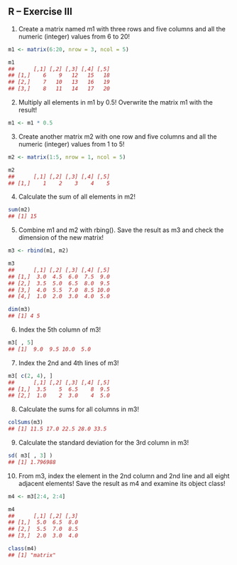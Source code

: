 ::: {#main .site-main role="main"}
::: entry-header
# R -- Exercise III {#r-exercise-iii .entry-title}
:::

::: entry-content
1) Create a matrix named [m1]{.crayon-inline} with three rows and five columns and all the numeric (integer) values from 6 to 20!

``` r
m1 <- matrix(6:20, nrow = 3, ncol = 5)

m1
##      [,1] [,2] [,3] [,4] [,5]
## [1,]    6    9   12   15   18
## [2,]    7   10   13   16   19
## [3,]    8   11   14   17   20
```

2) Multiply all elements in [m1]{.crayon-inline} by 0.5! Overwrite the matrix [m1]{.crayon-inline} with the result!

``` r
m1 <- m1 * 0.5
```

3) Create another matrix [m2]{.crayon-inline} with one row and five columns and all the numeric (integer) values from 1 to 5!

``` r
m2 <- matrix(1:5, nrow = 1, ncol = 5)

m2
##      [,1] [,2] [,3] [,4] [,5]
## [1,]    1    2    3    4    5
```

4) Calculate the sum of all elements in [m2]{.crayon-inline}!

``` r
sum(m2)
## [1] 15
```

5) Combine [m1]{.crayon-inline} and [m2]{.crayon-inline} with [rbing()]{.crayon-inline}. Save the result as [m3]{.crayon-inline} and check the dimension of the new matrix!

``` r
m3 <- rbind(m1, m2)

m3
##      [,1] [,2] [,3] [,4] [,5]
## [1,]  3.0  4.5  6.0  7.5  9.0
## [2,]  3.5  5.0  6.5  8.0  9.5
## [3,]  4.0  5.5  7.0  8.5 10.0
## [4,]  1.0  2.0  3.0  4.0  5.0

dim(m3)
## [1] 4 5
```

6) Index the 5th column of [m3]{.crayon-inline}!

``` r
m3[ , 5]
## [1]  9.0  9.5 10.0  5.0
```

7) Index the 2nd and 4th lines of [m3]{.crayon-inline}!

``` r
m3[ c(2, 4), ]
##      [,1] [,2] [,3] [,4] [,5]
## [1,]  3.5    5  6.5    8  9.5
## [2,]  1.0    2  3.0    4  5.0
```

8) Calculate the sums for all columns in [m3]{.crayon-inline}!

``` r
colSums(m3)
## [1] 11.5 17.0 22.5 28.0 33.5
```

9) Calculate the standard deviation for the 3rd column in [m3]{.crayon-inline}!

``` r
sd( m3[ , 3] )
## [1] 1.796988
```

10) From [m3]{.crayon-inline}, index the element in the 2nd column and 2nd line and all eight adjacent elements! Save the result as [m4]{.crayon-inline} and examine its object class!

``` r
m4 <- m3[2:4, 2:4]

m4
##      [,1] [,2] [,3]
## [1,]  5.0  6.5  8.0
## [2,]  5.5  7.0  8.5
## [3,]  2.0  3.0  4.0

class(m4)
## [1] "matrix"
```
:::
:::
